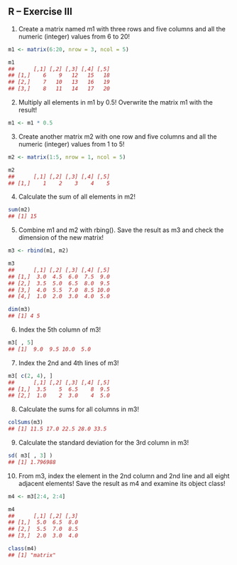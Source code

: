 ::: {#main .site-main role="main"}
::: entry-header
# R -- Exercise III {#r-exercise-iii .entry-title}
:::

::: entry-content
1) Create a matrix named [m1]{.crayon-inline} with three rows and five columns and all the numeric (integer) values from 6 to 20!

``` r
m1 <- matrix(6:20, nrow = 3, ncol = 5)

m1
##      [,1] [,2] [,3] [,4] [,5]
## [1,]    6    9   12   15   18
## [2,]    7   10   13   16   19
## [3,]    8   11   14   17   20
```

2) Multiply all elements in [m1]{.crayon-inline} by 0.5! Overwrite the matrix [m1]{.crayon-inline} with the result!

``` r
m1 <- m1 * 0.5
```

3) Create another matrix [m2]{.crayon-inline} with one row and five columns and all the numeric (integer) values from 1 to 5!

``` r
m2 <- matrix(1:5, nrow = 1, ncol = 5)

m2
##      [,1] [,2] [,3] [,4] [,5]
## [1,]    1    2    3    4    5
```

4) Calculate the sum of all elements in [m2]{.crayon-inline}!

``` r
sum(m2)
## [1] 15
```

5) Combine [m1]{.crayon-inline} and [m2]{.crayon-inline} with [rbing()]{.crayon-inline}. Save the result as [m3]{.crayon-inline} and check the dimension of the new matrix!

``` r
m3 <- rbind(m1, m2)

m3
##      [,1] [,2] [,3] [,4] [,5]
## [1,]  3.0  4.5  6.0  7.5  9.0
## [2,]  3.5  5.0  6.5  8.0  9.5
## [3,]  4.0  5.5  7.0  8.5 10.0
## [4,]  1.0  2.0  3.0  4.0  5.0

dim(m3)
## [1] 4 5
```

6) Index the 5th column of [m3]{.crayon-inline}!

``` r
m3[ , 5]
## [1]  9.0  9.5 10.0  5.0
```

7) Index the 2nd and 4th lines of [m3]{.crayon-inline}!

``` r
m3[ c(2, 4), ]
##      [,1] [,2] [,3] [,4] [,5]
## [1,]  3.5    5  6.5    8  9.5
## [2,]  1.0    2  3.0    4  5.0
```

8) Calculate the sums for all columns in [m3]{.crayon-inline}!

``` r
colSums(m3)
## [1] 11.5 17.0 22.5 28.0 33.5
```

9) Calculate the standard deviation for the 3rd column in [m3]{.crayon-inline}!

``` r
sd( m3[ , 3] )
## [1] 1.796988
```

10) From [m3]{.crayon-inline}, index the element in the 2nd column and 2nd line and all eight adjacent elements! Save the result as [m4]{.crayon-inline} and examine its object class!

``` r
m4 <- m3[2:4, 2:4]

m4
##      [,1] [,2] [,3]
## [1,]  5.0  6.5  8.0
## [2,]  5.5  7.0  8.5
## [3,]  2.0  3.0  4.0

class(m4)
## [1] "matrix"
```
:::
:::
